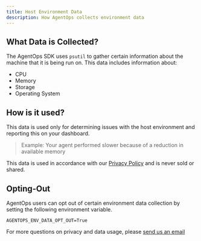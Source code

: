 ```yaml
---
title: Host Environment Data
description: How AgentOps collects environment data
---
```


## What Data is Collected?

The AgentOps SDK uses `psutil` to gather certain information about the machine that it is being run on. This data
includes information about:
- CPU
- Memory
- Storage
- Operating System

## How is it used?

This data is used only for determining issues with the host environment and reporting this on your dashboard.

> Example: Your agent performed slower because of a reduction in available memory

This data is used in accordance with our [Privacy Policy](https://app.agentops.ai/privacy-policy)
and is never sold or shared.

## Opting-Out

AgentOps users can opt out of certain environment data collection by setting the following environment variable.

```
AGENTOPS_ENV_DATA_OPT_OUT=True
```

For more questions on privacy and data usage, please [send us an email](mailto:alex@agentops.ai)

<script type="module" src="/scripts/github_stars.js"></script>
<script type="module" src="/scripts/adjust_api_dynamically.js"></script>
